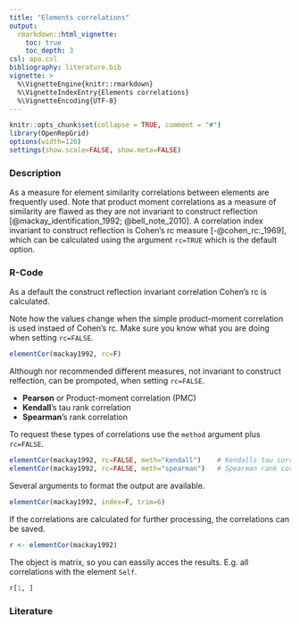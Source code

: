 ```yaml
---
title: "Elements correlations"
output: 
  rmarkdown::html_vignette:
    toc: true
    toc_depth: 3
csl: apa.csl
bibliography: literature.bib
vignette: >
  %\VignetteEngine{knitr::rmarkdown}
  %\VignetteIndexEntry{Elements correlations}
  %\VignetteEncoding{UTF-8}
---
```


```r
knitr::opts_chunk$set(collapse = TRUE, comment = "#")
library(OpenRepGrid)
options(width=120)
settings(show.scale=FALSE, show.meta=FALSE)
```

### Description

As a measure for element similarity correlations between elements are frequently used. Note that product moment correlations as a measure of similarity are flawed as they are not invariant to construct reflection
[@mackay_identification_1992; @bell_note_2010]. A correlation index invariant to construct reflection is Cohen's rc measure [-@cohen_rc:_1969], which can be calculated using the argument `rc=TRUE` which is the default option.

### R-Code

As a default the construct reflection invariant correlation Cohen's rc is calculated. 
                                       
Note how the values change when the simple product-moment correlation is used instaed of Cohen's rc. Make sure you know what you are doing when setting `rc=FALSE`.

```r
elementCor(mackay1992, rc=F)
```

Although nor recommended different measures, not invariant to construct relfection, can be prompoted, when setting `rc=FALSE`. 

* **Pearson** or Product-moment correlation (PMC) 
* **Kendall**'s tau rank correlation
* **Spearman**'s rank correlation

To request these types of correlations use the `method` argument plus `rc=FALSE`.

```r
elementCor(mackay1992, rc=FALSE, meth="kendall")    # Kendalls tau correlation
elementCor(mackay1992, rc=FALSE, meth="spearman")   # Spearman rank correlation
```

Several arguments to format the output are available.

```r
elementCor(mackay1992, index=F, trim=6)
```

If the correlations are calculated for further processing, the correlations can be saved.

```r
r <- elementCor(mackay1992)
```

The object is matrix, so you can eassily acces the results. E.g. all correlations with the element `Self`.

```r
r[1, ]
```


### Literature

<!-- 
* Bell, R. C. (2010). A note on aligning constructs. Personal Construct Theory & Practice, (7), 42-48.
* Cohen, J. (1969). rc: A profile similarity coefficient invariant over variable reflection. Psychological Bulletin, 71(4), 281-284.
* Mackay, N. (1992). Identification, Reflection, and Correlation: Problems in the bases of Repertory Grid measures. International Journal of Personal Construct Psychology, 5(1), 57-75.
-->
